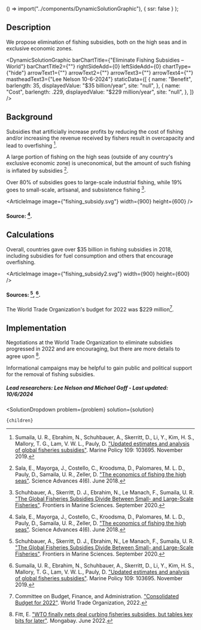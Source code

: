 
  () => import("../components/DynamicSolutionGraphic"),
  { ssr: false }
);


## Description

We propose elimination of fishing subsidies, both on the high seas and in exclusive economic zones.

<DynamicSolutionGraphic
  barChartTitle={"Eliminate Fishing Subsidies – World"}
  barChartTitle2={""}
  rightSideAdd={0}
  leftSideAdd={0}
  chartType={"hide"}
  arrowText1={""}
  arrowText2={""}
  arrowText3={""}
  arrowText4={""}
  mastheadText3={"Lee Nelson 10-6-2024"}
 staticData={[
    {
     name: "Benefit",
      barlength: 35,
      displayedValue: "$35 billion/year",
      site: "null",
    },
    {
      name: "Cost",
      barlength: .229,
      displayedValue: "$229 million/year",
      site: "null",
    },
  ]}
/>


## Background
Subsidies that artificially increase profits by reducing the cost of fishing and/or increasing the revenue received by fishers result in overcapacity and lead to overfishing [^"31"].

A large portion of fishing on the high seas (outside of any country's exclusive economic zone) is uneconomical, but the amount of such fishing is inflated by subsidies [^"29"].

Over 80% of subsidies goes to large-scale industrial fishing, while 19% goes to small-scale, artisanal, and subsistence fishing [^"30"].


<ArticleImage image={"fishing_subsidy.svg"} width={900} height={600} />
#### Source: [^"29"].

## Calculations
Overall, countries gave over $35 billion in fishing subsidies in 2018, including subsidies for fuel consumption and others that encourage overfishing.

<ArticleImage image={"fishing_subsidy2.svg"} width={900} height={600} />
#### Sources: [^"30"], [^"31"].

The World Trade Organization's budget for 2022 was $229 million[^"1"].


## Implementation

Negotiations at the World Trade Organization to eliminate subsidies progressed in 2022 and are encouraging, but there are more details to agree upon [^"9"].

Informational campaigns may be helpful to gain public and political support for the removal of fishing subsidies.

##### Lead researchers: Lee Nelson and Michael Goff - Last updated: 10/6/2024

[^"9"]: Fitt, E. ["WTO finally nets deal curbing fisheries subsidies, but tables key bits for later"](https://news.mongabay.com/2022/06/wto-finally-nets-deal-curbing-fisheries-subsidies-but-tables-key-bits-for-later/). Mongabay. June 2022.

[^"29"]: Sala, E., Mayorga, J., Costello, C., Kroodsma, D., Palomares, M. L. D., Pauly, D., Samaila, U. R., Zeller, D. ["The economics of fishing the high seas"](https://www.science.org/doi/10.1126/sciadv.aat2504). Science Advances 4(6). June 2018.

[^"30"]: Schuhbauer, A., Skerritt, D. J., Ebrahim, N., Le Manach, F., Sumaila, U. R. ["The Global Fisheries Subsidies Divide Between Small- and Large-Scale Fisheries"](https://www.frontiersin.org/articles/10.3389/fmars.2020.539214/full). Frontiers in Marine Sciences. September 2020.

[^"31"]: Sumaila, U. R., Ebrahim, N., Schuhbauer, A., Skerritt, D., Li, Y., Kim, H. S., Mallory, T. G., Lam, V. W. L., Pauly, D. ["Updated estimates and analysis of global fisheries subsidies"](https://www.sciencedirect.com/science/article/pii/S0308597X19303677?via%3Dihub). Marine Policy 109: 103695. November 2019.

[^"1"]: Committee on Budget, Finance, and Administration. ["Consolidated Budget for 2022"](https://www.wto.org/english/thewto_e/secre_e/budget_e.htm). World Trade Organization, 2022.


  <SolutionDropdown 
    problem={problem} 
    solution={solution}
  >
    {children}
  </SolutionDropdown>

